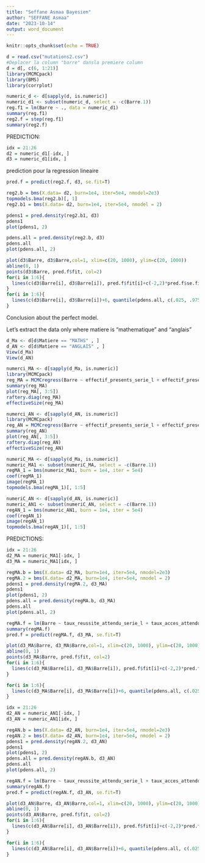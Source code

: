 ---
title: "Seffane Asmaa Bayesien"
author: "SEFFANE Asmaa"
date: "2023-10-14"
output: word_document
---

```{r setup, include=FALSE}
knitr::opts_chunk$set(echo = TRUE)
```



```{r}
d = read.csv("mutations2.csv")
#Deplacer la column "barre" dansla premiere column
d = d[, c(6, 1:21)]
library(MCMCpack)
library(BMS)
library(corrplot)

numeric_d <- d[sapply(d, is.numeric)]
numeric_d1 <- subset(numeric_d, select = -c(Barre.1))
reg.f1 = lm(Barre ~ ., data = numeric_d1)
summary(reg.f1)
reg2.f = step(reg.f1)
summary(reg2.f)
```

PREDICTION:


```{r}
idx = 21:26
d2 = numeric_d1[-idx, ]
d3 = numeric_d1[idx, ]
```

prediction pour la regression lineaire
```{r}
pred.f = predict(reg2.f, d3, se.fit=T)
```

```{r}
reg2.b = bms(X.data= d2, burn=1e4, iter=5e4, nmodel=2e3)
topmodels.bma(reg2.b)[, 1]
reg2.b1 = bms(X.data= d2, burn=1e4, iter=5e4, nmodel = 2)
```
```{r}
pdens1 = pred.density(reg2.b1, d3)
pdens1
plot(pdens1, 2)
```



```{r}
pdens.all = pred.density(reg2.b, d3)
pdens.all
plot(pdens.all, 2)
```


```{r}
plot(d3$Barre, d3$Barre,col=1, xlim=c(20, 1000), ylim=c(20, 1000))
abline(0, 1)
points(d3$Barre, pred.f$fit, col=2)
for(i in 1:6){
  lines(c(d3$Barre[i], d3$Barre[i]), pred.f$fit[i]+c(-2,2)*pred.f$se.fit[i], col=2)
}
for(i in 1:6){
  lines(c(d3$Barre[i], d3$Barre[i])+6, quantile(pdens.all, c(.025, .975))[i, ], col=4)
}
```

Conclusion about the perfect model.


Let's extract the data only where matiere is  "mathematique" and "anglais"

```{r}
d_Ma <- d[d$Matiere == "MATHS" , ]
d_AN <- d[d$Matiere == "ANGLAIS" , ]
View(d_Ma)
View(d_AN)
```

```{r}
numerci_MA <- d[sapply(d_Ma, is.numeric)] 
library(MCMCpack)
reg_MA = MCMCregress(Barre ~ effectif_presents_serie_l + effectif_presents_serie_s + taux_acces_brut_premiere_bac + Barre.1 + taux_acces_attendu_seconde_bac, data=numerci_MA)
summary(reg_MA)
plot(reg_MA[, 3:5])
raftery.diag(reg_MA)
effectiveSize(reg_MA)
```

```{r}
numerci_AN <- d[sapply(d_AN, is.numeric)] 
library(MCMCpack)
reg_AN = MCMCregress(Barre ~ effectif_presents_serie_l + effectif_presents_serie_s + taux_acces_brut_premiere_bac + Barre.1 + taux_acces_attendu_seconde_bac, data=numerci_AN)
summary(reg_AN)
plot(reg_AN[, 3:5])
raftery.diag(reg_AN)
effectiveSize(reg_AN)
```

```{r}
numeriC_MA <- d[sapply(d_Ma, is.numeric)]
numeric_MA1 <- subset(numeriC_MA, select = -c(Barre.1))
regMA_1 = bms(numeric_MA1, burn = 1e4, iter = 5e4)
coef(regMA_1)
image(regMA_1)
topmodels.bma(regMA_1)[, 1:5]
```


```{r}
numeriC_AN <- d[sapply(d_AN, is.numeric)]
numeric_AN1 <- subset(numeriC_AN, select = -c(Barre.1))
regAN_1 = bms(numeric_AN1, burn = 1e4, iter = 5e4)
coef(regAN_1)
image(regAN_1)
topmodels.bma(regAN_1)[, 1:5]
```
PREDICTIONS: 
```{r}
idx = 21:26
d2_MA = numeric_MA1[-idx, ]
d3_MA = numeric_MA1[idx, ]

```


```{r}
regMA.b = bms(X.data= d2_MA, burn=1e4, iter=5e4, nmodel=2e3)
regMA.2 = bms(X.data= d2_MA, burn=1e4, iter=5e4, nmodel = 2)
pdens1 = pred.density(regMA.2, d3_MA)
pdens1
plot(pdens1, 2)
pdens.all = pred.density(regMA.b, d3_MA)
pdens.all
plot(pdens.all, 2)
```

```{r}
regMA.f = lm(Barre ~ taux_reussite_attendu_serie_l + taux_acces_attendu_premiere_bac, data = numeric_MA1)
summary(regMA.f)
pred.f = predict(regMA.f, d3_MA, se.fit=T)
```



```{r}
plot(d3_MA$Barre, d3_MA$Barre,col=1, xlim=c(20, 1000), ylim=c(20, 1000))
abline(0, 1)
points(d3_MA$Barre, pred.f$fit, col=2)
for(i in 1:6){
  lines(c(d3_MA$Barre[i], d3_MA$Barre[i]), pred.f$fit[i]+c(-2,2)*pred.f$se.fit[i], col=2)
}

for(i in 1:6){
  lines(c(d3_MA$Barre[i], d3_MA$Barre[i])+6, quantile(pdens.all, c(.025, .975))[i, ], col=4)
}

```



```{r}
idx = 21:26
d2_AN = numeric_AN1[-idx, ]
d3_AN = numeric_AN1[idx, ]

```


```{r}
regAN.b = bms(X.data= d2_AN, burn=1e4, iter=5e4, nmodel=2e3)
regAN.2 = bms(X.data= d2_AN, burn=1e4, iter=5e4, nmodel = 2)
pdens1 = pred.density(regAN.2, d3_AN)
pdens1
plot(pdens1, 2)
pdens.all = pred.density(regAN.b, d3_AN)
pdens.all
plot(pdens.all, 2)
```
```{r}
regAN.f = lm(Barre ~ taux_reussite_attendu_serie_l + taux_acces_attendu_premiere_bac, data = numeric_AN1)
summary(regAN.f)
pred.f = predict(regAN.f, d3_AN, se.fit=T)
```



```{r}
plot(d3_AN$Barre, d3_AN$Barre,col=1, xlim=c(20, 1000), ylim=c(20, 1000))
abline(0, 1)
points(d3_AN$Barre, pred.f$fit, col=2)
for(i in 1:6){
  lines(c(d3_AN$Barre[i], d3_AN$Barre[i]), pred.f$fit[i]+c(-2,2)*pred.f$se.fit[i], col=2)
}

for(i in 1:6){
  lines(c(d3_AN$Barre[i], d3_AN$Barre[i])+6, quantile(pdens.all, c(.025, .975))[i, ], col=4)
}

```











